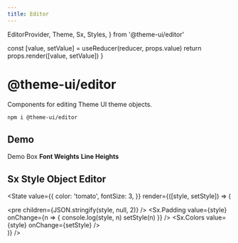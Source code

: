 ```yaml
---
title: Editor
---
```


  EditorProvider,
  Theme,
  Sx,
  Styles,
} from '@theme-ui/editor'


  const [value, setValue] = useReducer(reducer, props.value)
  return props.render([value, setValue])
}

# @theme-ui/editor

Components for editing Theme UI theme objects.

```sh
npm i @theme-ui/editor
```

## Demo

<EditorProvider>
  <Box
    sx={{
      p: 4,
      mb: 3,
      color: 'text',
      bg: 'background',
    }}>
    Demo Box
  </Box>
  <Theme.Colors />
  <Theme.Fonts />
  <b>Font Weights</b>
  <Theme.FontWeights />
  <b>Line Heights</b>
  <Theme.LineHeights />
</EditorProvider>

## Sx Style Object Editor

<State
  value={{
    color: 'tomato',
    fontSize: 3,
  }}
  render={([style, setStyle]) => (
    <div>
      <pre
        children={JSON.stringify(style, null, 2)}
      />
      <Sx.Padding
        value={style}
        onChange={n => {
        console.log(style, n)
          setStyle(n)
        }}
      />
      <Sx.Colors
        value={style}
        onChange={setStyle}
      />
    </div>
  )}
/>
